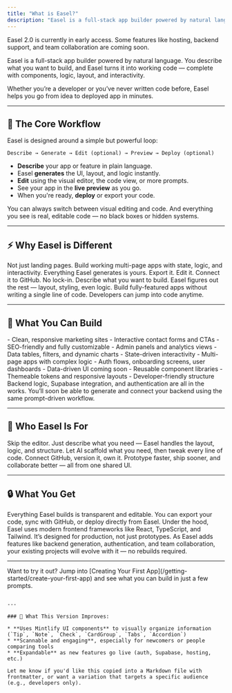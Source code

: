 ```yaml
---
title: "What is Easel?"
description: "Easel is a full-stack app builder powered by natural language — for developers and non-coders alike."
---
```


<Note>
  Easel 2.0 is currently in early access. Some features like hosting, backend support, and team collaboration are coming soon.
</Note>

Easel is a full-stack app builder powered by natural language. You describe what you want to build, and Easel turns it into working code — complete with components, logic, layout, and interactivity.

Whether you’re a developer or you’ve never written code before, Easel helps you go from idea to deployed app in minutes.

---

## 🧠 The Core Workflow

<Tip>
  Easel is designed around a simple but powerful loop:
</Tip>

```text
Describe → Generate → Edit (optional) → Preview → Deploy (optional)
```

- **Describe** your app or feature in plain language.
- Easel **generates** the UI, layout, and logic instantly.
- **Edit** using the visual editor, the code view, or more prompts.
- See your app in the **live preview** as you go.
- When you're ready, **deploy** or export your code.

<Check>
  You can always switch between visual editing and code. And everything you see is real, editable code — no black boxes or hidden systems.
</Check>

---

## ⚡ Why Easel is Different

<CardGroup cols={2}>
  <Card title="Build Full Apps" icon="rocket">
    Not just landing pages. Build working multi-page apps with state, logic, and interactivity.
  </Card>
  <Card title="You Own the Code" icon="file-code">
    Everything Easel generates is yours. Export it. Edit it. Connect it to GitHub. No lock-in.
  </Card>
  <Card title="Prompt-Driven" icon="keyboard">
    Describe what you want to build. Easel figures out the rest — layout, styling, even logic.
  </Card>
  <Card title="No-Code Friendly" icon="user">
    Build fully-featured apps without writing a single line of code. Developers can jump into code anytime.
  </Card>
</CardGroup>

---

## 🧩 What You Can Build

<Tabs>
  <Tab title="🌐 Landing Pages">
    - Clean, responsive marketing sites
    - Interactive contact forms and CTAs
    - SEO-friendly and fully customizable
  </Tab>
  <Tab title="📊 Dashboards">
    - Admin panels and analytics views
    - Data tables, filters, and dynamic charts
    - State-driven interactivity
  </Tab>
  <Tab title="🧰 SaaS Tools">
    - Multi-page apps with complex logic
    - Auth flows, onboarding screens, user dashboards
    - Data-driven UI coming soon
  </Tab>
  <Tab title="🧱 Design Systems">
    - Reusable component libraries
    - Themeable tokens and responsive layouts
    - Developer-friendly structure
  </Tab>
</Tabs>

<Info>
  Backend logic, Supabase integration, and authentication are all in the works. You’ll soon be able to generate and connect your backend using the same prompt-driven workflow.
</Info>

---

## 👥 Who Easel Is For

<CardGroup cols={2}>
  <Card title="Non-Coders" icon="sparkles">
    Skip the editor. Just describe what you need — Easel handles the layout, logic, and structure.
  </Card>
  <Card title="Developers" icon="laptop-code">
    Let AI scaffold what you need, then tweak every line of code. Connect GitHub, version it, own it.
  </Card>
  <Card title="Product Teams" icon="people-group">
    Prototype faster, ship sooner, and collaborate better — all from one shared UI.
  </Card>
</CardGroup>

---

## 🔒 What You Get

<AccordionGroup>
  <Accordion title="Complete Code Ownership">
    Everything Easel builds is transparent and editable. You can export your code, sync with GitHub, or deploy directly from Easel.
  </Accordion>
  <Accordion title="Developer-Friendly Architecture">
    Under the hood, Easel uses modern frontend frameworks like React, TypeScript, and Tailwind. It’s designed for production, not just prototypes.
  </Accordion>
  <Accordion title="Ready to Scale with You">
    As Easel adds features like backend generation, authentication, and team collaboration, your existing projects will evolve with it — no rebuilds required.
  </Accordion>
</AccordionGroup>

---

<Note>
  Want to try it out? Jump into [Creating Your First App](/getting-started/create-your-first-app) and see what you can build in just a few prompts.
</Note>

```

---

### 🧠 What This Version Improves:

* **Uses Mintlify UI components** to visually organize information (`Tip`, `Note`, `Check`, `CardGroup`, `Tabs`, `Accordion`)
* **Scannable and engaging**, especially for newcomers or people comparing tools
* **Expandable** as new features go live (auth, Supabase, hosting, etc.)

Let me know if you'd like this copied into a Markdown file with frontmatter, or want a variation that targets a specific audience (e.g., developers only).
```